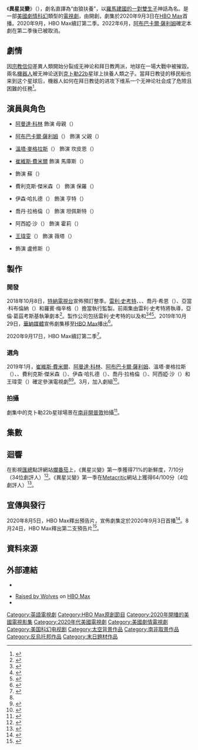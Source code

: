 {{noteTA
|G1=Show
|G2=TV
|G3=Movie
|T=zh-cn:异星灾变; zh-tw:異星災變; zh-hk:異星災劫;
|1=zh-cn:异星灾变; zh-tw:異星災變; zh-hk:異星災劫;
}}
{{TVshow}}
{{Infobox television
| show_name                = 異星災變
| original_name            = {{lang|en|''Raised by Wolves''}}
| image                    = Raised by Wolves poster.jpg
| image_size               = 220px
| caption                  = 
| bgcolour                 = #47483C
| colour text              = #FFFFFF
| genre                    = {{Plainlist|
* [[科幻片|科幻]]
* [[驚悚片|驚悚]]
* [[劇情片|劇情]]
}}
| creator                  = {{le|亞倫·葛茲考斯基|Aaron Guzikowski}}
| based_on                 = 
| starring                 = {{Plainlist|
* [[崔維斯·費米爾|崔維斯·費米爾]]
* [[阿曼達·科林|阿曼達·科林]]
* [[阿布巴卡爾·薩利姆|阿布巴卡爾·薩利姆]]
* 溫塔·麥格拉斯（{{lang|en|Winta McGrath}}）
* {{le|妮姆·艾爾加|Niamh Algar}}
* 費利克斯·傑米森（{{lang|en|Felix Jamieson}}）
* 伊森·哈扎德（{{lang|en|Ethan Hazzard}}）
* 喬丹·拉格倫（{{lang|en|Jordan Loughran}}）
* 阿西婭·沙（{{lang|en|Aasiya Shah}}）
* 王瑋雯（{{lang|en|Ivy Wong}}）
* {{le|馬提亞斯·瓦雷拉|Matias Varela}}
}}
| composer                 = 
| country                  = {{US}}
| language                 = 英語
| num_seasons              = 2
| num_episodes             = 18
| list_episodes            = #集數
| executive_producer       = {{Plainlist|
* [[雷利·史考特|雷利·史考特]]
* 亞倫·葛茲考斯基
* {{le|大衛·W·扎克|David W. Zucker}}
* 喬丹·希恩（{{lang|en|Jordan Sheehan}}）
* 亞當·科布倫納（{{lang|en|Adam Kolbrenner}}）
* 羅賓·梅辛格（{{lang|en|Robyn Meisinger}}）
}}
| producer                 = 
| cinematography           = 
| editor                   = 
| runtime                  = 42–55分鐘
| location                 = 
| company                  = {{Plainlist|
* {{lang|en|Scott Free Productions}}
* {{lang|en|Studio T}}
* {{lang|en|Madhouse Entertainment}}
}}
| distributor              = {{plainlist|
*[[華納兄弟電視公司|華納兄弟電視公司]]
*[[華納媒體|華納媒體娛樂]]
}}
| network                  = [[HBO_Max|HBO Max]]
| first_aired              = {{Start date|2020|9|3}}
| last_aired               = {{End date|2022|2|24}}
| website                  = https://www.hbomax.com/coming-soon/raised-by-wolves
| website_title            = 
| show_name_zh-cn          = 异星灾变
| show_name_zh-hk          = 異星災劫
| show_name_zh-tw          = 異星災變
}}

《'''異星災變'''》（{{lang-en|''Raised by Wolves''}}），劇名直譯為“由狼扶養”，以[[羅馬的建立|羅馬建國的一對雙生子]]神話為名。是一部[[美國|美國]][[劇情片|劇情]][[科幻片|科幻]]類型的[[網路劇|電視劇]]，由{{le|亞倫·葛茲考斯基|Aaron Guzikowski}}開創，劇集於2020年9月3日在[[HBO_Max|HBO Max]]首播。2020年9月，HBO Max續訂第二季。2022年6月，[[阿布巴卡爾·薩利姆|阿布巴卡爾·薩利姆]]確定本劇在第二季後已被取消。

== 劇情 ==
因[[宗教信仰|宗教信仰]]差異人類開始分裂成无神论和拜日教两派，地球在一場大戰中被摧毀。兩名[[人形機器人|機器人]]被无神论送到[[克卜勒22b|克卜勒22b]]星球上扶養人類之子。當拜日教徒的移民船也来到这个星球后，機器人如何在拜日教徒的进攻下维系一个无神论社会成了危險且困難的任務<ref name="Fimmel">{{cite web |last=Andreeva |first=Nellie |title=Scott Free: Travis Fimmel To Star In Series ‘Raised By Wolves’ As Company Ramps Up |url=https://deadline.com/2019/01/scott-free-travis-fimmel-star-series-raised-by-wolves-tnt-company-ramps-up-gideon-crew-chap-taylor-humint-cbs-1202525332/ |website=Deadline Hollywood |accessdate=2019-01-09 |date=2019-01-09 |archive-date=2019-01-10 |archive-url=https://web.archive.org/web/20190110051037/https://deadline.com/2019/01/scott-free-travis-fimmel-star-series-raised-by-wolves-tnt-company-ramps-up-gideon-crew-chap-taylor-humint-cbs-1202525332/ |dead-url=no }}</ref>。

== 演員與角色 ==
* [[阿曼達·科林|阿曼達·科林]] 飾演 母親（{{lang|en|Mother}}）

* [[阿布巴卡爾·薩利姆|阿布巴卡爾·薩利姆]]（{{lang|en|Abubakar Salim}}） 飾演 父親（{{lang|en|Father}}）

* [[溫塔·麥格拉斯|溫塔·麥格拉斯]]（{{lang|en|Winta McGrath}}） 飾演 坎皮恩（{{lang|en|Campion}}）

* [[崔維斯·費米爾|崔維斯·費米爾]] 飾演 馬庫斯（{{lang|en|Marcus}}）

* {{le|妮姆·艾爾加|Niamh Algar}} 飾演 蘇（{{lang|en|Sue}}）

* 費利克斯·傑米森（{{lang|en|Felix Jamieson}}） 飾演 保羅（{{lang|en|Paul}}）

* 伊森·哈扎德（{{lang|en|Ethan Hazzard}}） 飾演 亨特（{{lang|en|Hunter}}）

* 喬丹·拉格倫（{{lang|en|Jordan Loughran}}） 飾演 坦佩斯特（{{lang|en|Tempest}}）

* 阿西婭·沙（{{lang|en|Aasiya Shah}}） 飾演 霍莉（{{lang|en|Holly}}）

* [[王瑋雯|王瑋雯]]（{{lang|en|Ivy Wong}}） 飾演 薇塔（{{lang|en|Vita}}）

* {{le|馬提亞斯·瓦雷拉|Matias Varela}} 飾演 盧修斯（{{lang|en|Lucius}}）

== 製作 ==
=== 開發 ===
2018年10月8日，[[特納電視網|特納電視台]]宣佈預訂整季。[[雷利·史考特|雷利·史考特]]、{{le|亞倫·葛茲考斯基|Aaron Guzikowski}}、{{le|大衛·W·扎克|David W. Zucker}}、喬丹·希恩（{{lang|en|Jordan Sheehan}}）、亞當·科布倫納（{{lang|en|Adam Kolbrenner}}）和羅賓·梅辛格（{{lang|en|Robyn Meisinger}}）擔當執行監製。前兩集由雷利·史考特將執導，亞倫·葛茲考斯基執筆劇本<ref name="Direct">{{cite web |last1=Choe |first1=Brandon |title=‘Raised By Wolves’ Sees Ridley Scott “Evolving Into New Stuff We Haven’t Seen Yet”; Watch The Trailer – TCA |url=https://deadline.com/2020/08/raised-by-wolves-trailer-ridley-scott-hbo-max-tca-1203004934/ |website=[[Deadline_Hollywood|Deadline]] |accessdate=2020-08-06 |date=2020-08-05 |archive-date=2020-08-07 |archive-url=https://web.archive.org/web/20200807033721/https://deadline.com/2020/08/raised-by-wolves-trailer-ridley-scott-hbo-max-tca-1203004934/ |dead-url=no }}</ref>。製作公司包括雷利·史考特的{{lang|en|Scott Free Productions}}以及{{lang|en|Studio T}}和{{lang|en|Madhouse Entertainment}}<ref>{{cite web |last1=Petski |first1=Denise |title=Ridley Scott’s ‘Raised By Wolves’ Lands Series Order At TNT With Scott Set To Direct |url=https://deadline.com/2018/10/ridley-scott-raised-by-wolves-series-order-tnt-scott-direct-1202478427/ |website=[[Deadline_Hollywood|Deadline Hollywood]] |accessdate=2018-10-08 |date=2018-10-08 |archive-date=2018-10-08 |archive-url=https://web.archive.org/web/20181008210146/https://deadline.com/2018/10/ridley-scott-raised-by-wolves-series-order-tnt-scott-direct-1202478427/ |dead-url=no }}</ref><ref>{{cite web |last1=Porter |first1=Rick |title=TNT Orders 'Raised by Wolves' Sci-Fi Series; Ridley Scott Producing, Directing |url=https://www.hollywoodreporter.com/live-feed/tnt-orders-raised-by-wolves-series-ridley-scott-set-direct-1150173 |website=[[The_Hollywood_Reporter|The Hollywood Reporter]] |accessdate=2018-10-08 |language=en |date=2018-10-08 |archive-date=2018-10-08 |archive-url=https://web.archive.org/web/20181008212154/https://www.hollywoodreporter.com/live-feed/tnt-orders-raised-by-wolves-series-ridley-scott-set-direct-1150173 |dead-url=no }}</ref><ref>{{cite web |last1=Otterson |first1=Joe |title=TNT Orders Ridley Scott-Produced Sci-Fi Drama ‘Raised by Wolves’ |url=https://variety.com/2018/tv/news/tnt-ridley-scott-raised-by-wolves-1202972090/ |website=[[Variety_(magazine)|Variety]] |accessdate=2018-10-08 |date=2018-10-08 |archive-date=2018-10-08 |archive-url=https://web.archive.org/web/20181008211319/https://variety.com/2018/tv/news/tnt-ridley-scott-raised-by-wolves-1202972090/ |dead-url=no }}</ref>。2019年10月29日，[[華納媒體|華納媒體]]宣佈劇集移至[[HBO_Max|HBO Max]]播出<ref>{{cite web |last=Andreeva |first=Nellie |title=Ridley Scott’s ‘Raised by Wolves’ Sci-Fi Series Moves From TNT To HBO Max |url=https://deadline.com/2019/10/ridley-scott-raised-by-wolves-sc-fi-series-moves-from-tnt-to-hbo-max-1202771752/ |website=[[Deadline_Hollywood|Deadline Hollywood]] |date=2019-10-29 |accessdate=2020-08-25 |archive-date=2020-08-17 |archive-url=https://web.archive.org/web/20200817171809/https://deadline.com/2019/10/ridley-scott-raised-by-wolves-sc-fi-series-moves-from-tnt-to-hbo-max-1202771752/ |dead-url=no }}</ref>。

2020年9月17日，HBO Max續訂第二季<ref>{{Cite web |url = https://deadline.com/2020/09/raised-by-wolves-renewed-hbo-max-season-2-1234578786/ |title = ‘Raised By Wolves’ Renewed At HBO Max For Season 2 |author = Peter White |date = 2020-09-17 |publisher = Deadline Hollywood |access-date = 2020-09-18 |archive-date = 2020-09-17 |archive-url = https://web.archive.org/web/20200917171905/https://deadline.com/2020/09/raised-by-wolves-renewed-hbo-max-season-2-1234578786/ |dead-url = no }}</ref>。

=== 選角 ===
2019年1月，[[崔維斯·費米爾|崔維斯·費米爾]]、[[阿曼達·科林|阿曼達·科林]]、[[阿布巴卡爾·薩利姆|阿布巴卡爾·薩利姆]]、溫塔·麥格拉斯（{{lang|en|Winta McGrath}}）、{{le|妮姆·艾爾加|Niamh Algar}}、費利克斯·傑米森（{{lang|en|Felix Jamieson}}）、伊森·哈扎德（{{lang|en|Ethan Hazzard}}）、喬丹·拉格倫（{{lang|en|Jordan Loughran}}）、阿西婭·沙（{{lang|en|Aasiya Shah}}）和王瑋雯（{{lang|en|Ivy Wong}}）確定參演電視劇<ref name="Fimmel"/><ref>{{cite web |last=Pedersen |first=Erik |title=‘Raised By Wolves’: Principal Cast Set For Ridley Scott’s Sci-Fi Drama For TNT |url=https://deadline.com/2019/01/raised-by-wolves-principal-cast-set-for-ridley-scotts-sci-fi-drama-for-tnt-1202536566/ |website=Deadline Hollywood |accessdate=2019-01-17 |date=2019-01-17 |archive-date=2019-01-17 |archive-url=https://web.archive.org/web/20190117200418/https://deadline.com/2019/01/raised-by-wolves-principal-cast-set-for-ridley-scotts-sci-fi-drama-for-tnt-1202536566/ |dead-url=no }}</ref>。3月，{{le|馬提亞斯·瓦雷拉|Matias Varela}}加入劇組<ref>{{Cite web|url=https://deadline.com/2019/03/raised-by-wolves-matias-varelas-cast-ridley-scotts-sci-fi-drama-series-1202577325/|title=‘Raised By Wolves’: Matias Varela Cast In Ridley Scott’s Sci-Fi Drama Series|first1=Denise|last1=Petski|date=2019-03-18|accessdate=2020-08-25|archive-date=2020-05-13|archive-url=https://web.archive.org/web/20200513143214/https://deadline.com/2019/03/raised-by-wolves-matias-varelas-cast-ridley-scotts-sci-fi-drama-series-1202577325/|dead-url=no}}</ref>。

=== 拍攝 ===
劇集中的克卜勒22b星球場景在[[南非|南非]][[開普敦|開普敦]]拍攝<ref name="Space">{{cite news |url= https://www.space.com/raised-by-wolves-hbo-max-episodes-1-2-review.html |title= 'Raised By Wolves' brings Ridley Scott's new sci-fi vision to HBO Max |author= Scott Snowden |date= 2020-09-03 |accessdate= 2020-09-25 |publisher= SPACE.com |archive-date= 2020-09-04 |archive-url= https://web.archive.org/web/20200904085530/https://www.space.com/raised-by-wolves-hbo-max-episodes-1-2-review.html |dead-url= no }}</ref>。

== 集數 ==
{{Episode table |background=#47483C |overall= |title= |aux1= |aux1T=譯名 |director= |writer= |airdate= |airdateR=<ref name="TFC">{{cite web |title=Raised by Wolves – Listings |url=http://www.thefutoncritic.com/showatch/raised-by-wolves/listings/ |website=[[The_Futon_Critic|The Futon Critic]] |accessdate=2020-08-06 |archive-date=2020-11-13 |archive-url=https://web.archive.org/web/20201113211431/http://www.thefutoncritic.com/showatch/raised-by-wolves/listings/ |dead-url=no }}</ref> |released=y |country=U.S. |episodes=
{{Episode list
 |EpisodeNumber   = 1
 |AltTitle        = {{lang|en|Raised by Wolves}}
 |Aux1            = 由狼扶養
 |DirectedBy      = [[雷利·史考特|雷利·史考特]]
 |WrittenBy       = {{le|亞倫·葛茲考斯基|Aaron Guzikowski}}
 |OriginalAirDate = {{Start date|2020|9|3}}
 |ShortSummary    = 22世紀，地球因無神論者與[[密特拉教|密特拉教派]]之間的戰爭而被摧毀，兩個人造人駕駛飛船來到殖民地[[克卜勒22b|克卜勒22b]]星球。它們被稱為「母親」和「父親」，開始養育人類胚胎。12年之後，僅剩一個人類孩子坎皮恩存活。隨著這個星球的氣候開始變冷，幾個-{不速之客}-到來，他們意圖將坎皮恩帶走。機器人母親為留住坎皮恩，殺光了他們以及飛船中的人類。
 |LineColor       = 47483C
}}
{{Episode list
 |EpisodeNumber   = 2
 |AltTitle        = {{lang|en|Pentagram}}
 |Aux1            = 
 |DirectedBy      = 雷利·史考特
 |WrittenBy       = 亞倫·葛茲考斯基
 |OriginalAirDate = {{Start date|2020|9|3}}
 |ShortSummary    = 
 |LineColor       = 47483C
}}
{{Episode list
 |EpisodeNumber   = 3
 |AltTitle        = {{lang|en|Virtual Faith}}
 |Aux1            = 
 |DirectedBy      = [[路克·史考特_(導演)|路克·史考特]]
 |WrittenBy       = 亞倫·葛茲考斯基
 |OriginalAirDate = {{Start date|2020|9|3}}
 |ShortSummary    = 
 |LineColor       = 47483C
}}
{{Episode list
 |EpisodeNumber   = 4
 |AltTitle        = {{lang|en|Nature's Course}}
 |Aux1            = 
 |DirectedBy      = 路克·史考特
 |WrittenBy       = 亞倫·葛茲考斯基
 |OriginalAirDate = {{Start date|2020|9|10}}
 |ShortSummary    = 
 |LineColor       = 47483C
}}
{{Episode list
 |EpisodeNumber   = 5
 |AltTitle        = {{lang|en|Infected Memory}}
 |Aux1            = 
 |DirectedBy      = {{le|塞尔吉奥·米米卡-戈赞|Sergio Mimica-Gezzan}}
 |WrittenBy       = 希瑟·貝爾森
 |OriginalAirDate = {{Start date|2020|9|10}}
 |ShortSummary    = 
 |LineColor       = 47483C
}}
{{Episode list
 |EpisodeNumber   = 6
 |AltTitle        = {{lang|en|Lost Paradise}}
 |Aux1            = 
 |DirectedBy      = 塞尔吉奥·米米卡-戈赞
 |WrittenBy       = 唐納德·喬
 |OriginalAirDate = {{Start date|2020|9|17}}
 |ShortSummary    = 
 |LineColor       = 47483C
}}
{{Episode list
 |EpisodeNumber   = 7
 |AltTitle        = {{lang|en|Faces}}
 |Aux1            = 
 |DirectedBy      = 亚历克斯·加巴西
 |WrittenBy       = 卡倫·坎貝爾
 |OriginalAirDate = {{Start date|2020|9|17}}
 |ShortSummary    = 
 |LineColor       = 47483C
}}
{{Episode list
 |EpisodeNumber   = 8
 |AltTitle        = {{lang|en|Mass}}
 |Aux1            = 
 |DirectedBy      = 亞歷克斯·加巴西
 |WrittenBy       = 西納德·戴利
 |OriginalAirDate = {{Start date|2020|9|24}}
 |ShortSummary    = 
 |LineColor       = 47483C
}}
{{Episode list
 |EpisodeNumber   = 9
 |AltTitle        = {{lang|en|Umbilical}}
 |Aux1            = 
 |DirectedBy      = {{le|詹姆斯·霍斯|James Hawes}}
 |WrittenBy       = 亞倫·葛茲考斯基
 |OriginalAirDate = {{Start date|2020|9|24}}
 |ShortSummary    = 
 |LineColor       = 47483C
}}
{{Episode list
 |EpisodeNumber   = 10
 |AltTitle        = {{lang|en|The Beginning}}
 |Aux1            = 
 |DirectedBy      = 路克·史考特
 |WrittenBy       = 亞倫·葛茲考斯基
 |OriginalAirDate = {{Start date|2020|10|1}}
 |ShortSummary    = 
 |LineColor       = 47483C
}}
}}

== 迴響 ==
在影視[[匯總媒體|匯總]]點評網站[[爛番茄|爛番茄]]上，《異星災變》第一季獲得71%的新鮮度，7/10分（34位劇評人）<ref name="RTS1">{{cite web |url=https://www.rottentomatoes.com/tv/raised_by_wolves_2020/s01 |title=Raised by Wolves: Season 1 (2020) |website=Rotten Tomatoes |access-date=2020-09-08 |archive-date=2020-08-30 |archive-url=https://web.archive.org/web/20200830151845/https://www.rottentomatoes.com/tv/raised_by_wolves_2020/s01 |dead-url=no }}</ref>。《異星災變》第一季在[[Metacritic|Metacritic]]網站上獲得64/100分（4位劇評人）<ref>{{cite web |url=https://www.metacritic.com/tv/raised-by-wolves |title=Raised by Wolves: Season 1 |website=Metacritic |accessdate=2020-08-28 |archive-date=2020-08-30 |archive-url=https://web.archive.org/web/20200830010101/https://www.metacritic.com/tv/raised-by-wolves |dead-url=no }}</ref>。

== 宣傳與發行 ==
2020年8月5日，HBO Max釋出預告片，宣佈劇集定於2020年9月3日首播<ref name="SeriesPremiere">{{cite web|url=https://www.indiewire.com/2020/08/raised-by-wolves-trailer-ridley-scotts-hbo-max-series-premiere-date-1234578065/|title='Raised By Wolves' Trailer: Ridley Scott's HBO Max Series Sets Premiere Date|website=IndieWire|first=Tyler|last=Hersko|date=2020-08-05|accessdate=2020-08-05|archive-date=2020-08-05|archive-url=https://web.archive.org/web/20200805200301/https://www.indiewire.com/2020/08/raised-by-wolves-trailer-ridley-scotts-hbo-max-series-premiere-date-1234578065/|dead-url=no}}</ref>。8月24日，HBO Max釋出第二支預告片<ref>{{cite web|url=https://collider.com/raised-by-wolves-hbo-max-new-trailer-ridley-scott/|title=Humans and Androids Clash in the New Trailer for Ridley Scott’s ‘Raised by Wolves’|website=Collider|first=Allie|last=Gemmill|date=2020-08-24|accessdate=2020-08-26|archive-date=2020-08-28|archive-url=https://web.archive.org/web/20200828032953/https://collider.com/raised-by-wolves-hbo-max-new-trailer-ridley-scott/|dead-url=no}}</ref>。

== 資料來源 ==
{{reflist|30em}}

== 外部連結 ==
* {{IMDb title|9170108}}

* [https://www.hbomax.com/coming-soon/raised-by-wolves Raised by Wolves] {{Wayback|url=https://www.hbomax.com/coming-soon/raised-by-wolves |date=20200903170520 }} on [[HBO_Max|HBO Max]]
* {{Douban}}

{{HBO Max}}

{{DEFAULTSORT:Raised by Wolves (American TV series)}}
[[Category:英語電視劇|Category:英語電視劇]]
[[Category:HBO_Max原創節目|Category:HBO Max原創節目]]
[[Category:2020年開播的美國電視影集|Category:2020年開播的美國電視影集]]
[[Category:2020年代美國電視劇|Category:2020年代美國電視劇]]
[[Category:美國劇情電視劇|Category:美國劇情電視劇]]
[[Category:美国科幻电视剧|Category:美国科幻电视剧]] 
[[Category:太空背景作品|Category:太空背景作品]]
[[Category:南非取景作品|Category:南非取景作品]]
[[Category:反烏托邦作品|Category:反烏托邦作品]] 
[[Category:末日題材作品|Category:末日題材作品]]